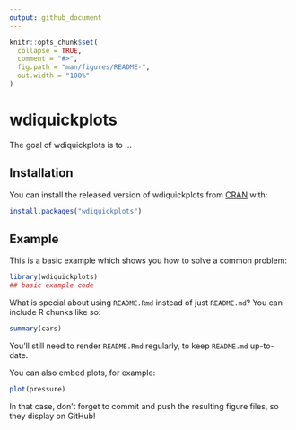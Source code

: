 ```yaml
---
output: github_document
---
```


<!-- README.md is generated from README.Rmd. Please edit that file -->

```r
knitr::opts_chunk$set(
  collapse = TRUE,
  comment = "#>",
  fig.path = "man/figures/README-",
  out.width = "100%"
)
```

# wdiquickplots

<!-- badges: start -->
<!-- badges: end -->

The goal of wdiquickplots is to ...

## Installation

You can install the released version of wdiquickplots from [CRAN](https://CRAN.R-project.org) with:

``` r
install.packages("wdiquickplots")
```

## Example

This is a basic example which shows you how to solve a common problem:

```r
library(wdiquickplots)
## basic example code
```

What is special about using `README.Rmd` instead of just `README.md`? You can include R chunks like so:

```r
summary(cars)
```

You'll still need to render `README.Rmd` regularly, to keep `README.md` up-to-date.

You can also embed plots, for example:

```r
plot(pressure)
```

In that case, don't forget to commit and push the resulting figure files, so they display on GitHub!
